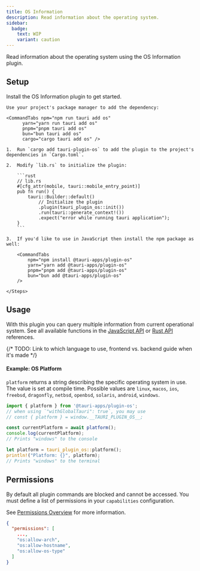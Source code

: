 ```yaml
---
title: OS Information
description: Read information about the operating system.
sidebar:
  badge:
    text: WIP
    variant: caution
---
```



<PluginLinks plugin="os" />

Read information about the operating system using the OS Information plugin.

## Setup

Install the OS Information plugin to get started.

<Tabs>
  <TabItem label="Automatic">

    Use your project's package manager to add the dependency:

    <CommandTabs npm="npm run tauri add os"
          yarn="yarn run tauri add os"
          pnpm="pnpm tauri add os"
          bun="bun tauri add os"
          cargo="cargo tauri add os" />

  </TabItem>
  <TabItem label="Manual">
    <Steps>

    1.  Run `cargo add tauri-plugin-os` to add the plugin to the project's dependencies in `Cargo.toml`.

    2.  Modify `lib.rs` to initialize the plugin:

        ```rust
        // lib.rs
        #[cfg_attr(mobile, tauri::mobile_entry_point)]
        pub fn run() {
            tauri::Builder::default()
                // Initialize the plugin
                .plugin(tauri_plugin_os::init())
                .run(tauri::generate_context!())
                .expect("error while running tauri application");
        }
        ```

    3.  If you'd like to use in JavaScript then install the npm package as well:

        <CommandTabs
            npm="npm install @tauri-apps/plugin-os"
            yarn="yarn add @tauri-apps/plugin-os"
            pnpm="pnpm add @tauri-apps/plugin-os"
            bun="bun add @tauri-apps/plugin-os"
        />

    </Steps>

  </TabItem>
</Tabs>

## Usage

With this plugin you can query multiple information from current operational system. See all available functions in the [JavaScript API](/reference/javascript/os/) or [Rust API](https://docs.rs/tauri-plugin-os/) references.

{/* TODO: Link to which language to use, frontend vs. backend guide when it's made */}

#### Example: OS Platform

`platform` returns a string describing the specific operating system in use. The value is set at compile time. Possible values are `linux`, `macos`, `ios`, `freebsd`, `dragonfly`, `netbsd`, `openbsd`, `solaris`, `android`, `windows`.

<Tabs>
<TabItem label="JavaScript">

```javascript
import { platform } from '@tauri-apps/plugin-os';
// when using `"withGlobalTauri": true`, you may use
// const { platform } = window.__TAURI_PLUGIN_OS__;

const currentPlatform = await platform();
console.log(currentPlatform);
// Prints "windows" to the console
```

</TabItem>
<TabItem label="Rust">

```rust
let platform = tauri_plugin_os::platform();
println!("Platform: {}", platform);
// Prints "windows" to the terminal
```

</TabItem>
</Tabs>

## Permissions

By default all plugin commands are blocked and cannot be accessed.
You must define a list of permissions in your `capabilities` configuration.

See [Permissions Overview](/security/permissions/) for more information.

```json title="src-tauri/capabilities/main.json" ins={4-6}
{
  "permissions": [
    ...,
    "os:allow-arch",
    "os:allow-hostname",
    "os:allow-os-type"
  ]
}
```

<PluginPermissions plugin="os" />
